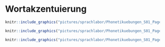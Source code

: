 # Wortakzentuierung {#sec-wortakzent}

```r
knitr::include_graphics("pictures/sprachlabor/Phonetikuebungen_S01_Page1.png")
```

```r
knitr::include_graphics("pictures/sprachlabor/Phonetikuebungen_S01_Page2.png")
```

```r
knitr::include_graphics("pictures/sprachlabor/Phonetikuebungen_S01_Page3.png")
```
